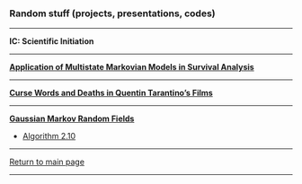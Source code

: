 ### Random stuff (projects, presentations, codes)

***

**IC: Scientific Initiation**

***

[**Application of Multistate Markovian Models in Survival Analysis**](http://mynameislaure.github.io/multistate_markovian_models/master.pdf)

***

[**Curse Words and Deaths in Quentin Tarantino's Films**](http://mynameislaure.github.io/tarantino/)

***

[**Gaussian Markov Random Fields**](http://github.com/mynameislaure/GMRF/)

* [Algorithm 2.10](http://mynameislaure.github.io/GMRF/helpmepls.html)

***

[Return to main page](http://mynameislaure.github.io)

***